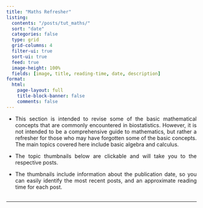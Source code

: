 ```yaml
---
title: "Maths Refresher"
listing: 
  contents: "/posts/tut_maths/"
  sort: "date"
  categories: false
  type: grid
  grid-columns: 4
  filter-ui: true
  sort-ui: true
  feed: true
  image-height: 100%
  fields: [image, title, reading-time, date, description]  
format: 
  html: 
    page-layout: full
    title-block-banner: false
    comments: false
---
```


::: {style="margin-bottom: 30px; text-align: justify"}
-   This section is intended to revise some of the basic mathematical concepts that are commonly encountered in biostatistics. However, it is not intended to be a comprehensive guide to mathematics, but rather a refresher for those who may have forgotten some of the basic concepts. The main topics covered here include basic algebra and calculus.

-   The topic thumbnails below are clickable and will take you to the respective posts.

-   The thumbnails include information about the publication date, so you can easily identify the most recent posts, and an approximate reading time for each post.
:::

------------------------------------------------------------------------
